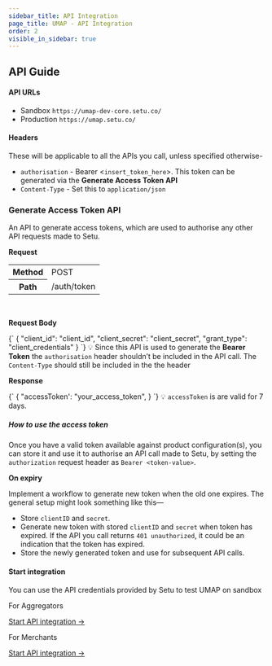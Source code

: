 ```yaml
---
sidebar_title: API Integration
page_title: UMAP - API Integration
order: 2
visible_in_sidebar: true
---
```


## API Guide

#### API URLs

-   Sandbox `https://umap-dev-core.setu.co/`
-   Production `https://umap.setu.co/`

#### Headers

These will be applicable to all the APIs you call, unless specified otherwise-

-   `authorisation` - Bearer <`insert_token_here`>. This token can be generated via the **Generate Access Token API**
-   `Content-Type` - Set this to `application/json`

### Generate Access Token API

An API to generate access tokens, which are used to authorise any other API requests made to Setu.

**Request**

<table>
    <tr>
        <th>Method</th>
        <td>POST</td>
    </tr>
    <tr>
        <th>Path</th>
        <td>/auth/token </td>
    </tr>
</table>

<br />

**Request Body**

<CodeBlockWithCopy language="json">
    {`
  { 
    "client_id": "client_id", 
    "client_secret": "client_secret", 
    "grant_type": "client_credentials" 
  }
  `}
</CodeBlockWithCopy>

<Callout type='tip'>
💡 Since this API is used to generate the <b>Bearer Token</b> the <code>authorisation</code> header shouldn’t be included in the API call. The <code>Content-Type</code> should still be included in the the header

</Callout>
<br />

**Response**

<CodeBlockWithCopy language="json">
    {`
  {
      "accessToken': "your_access_token",
  }
  `}
</CodeBlockWithCopy>

<Callout type="tip">
    💡 <code>accessToken</code> is are valid for 7 days.
</Callout>

##### How to use the access token

Once you have a valid token available against product configuration(s), you can store it and use it to authorise an API call made to Setu, by setting the `authorization` request header as `Bearer <token-value>`.

**On expiry**

Implement a workflow to generate new token when the old one expires. The general setup might look something like this—

-   Store `clientID` and `secret`.
-   Generate new token with stored `clientID` and `secret` when token has expired. If the API you call returns `401 unauthorized`, it could be an indication that the token has expired.
-   Store the newly generated token and use for subsequent API calls.

#### Start integration

You can use the API credentials provided by Setu to test UMAP on sandbox

<Row>
    <Portion desktopSpan="half">
        <Card padding="small" shape="rounded">
            <p>For Aggregators</p>
            <a
                href="https://documenter.getpostman.com/view/22511424/2s9Y5VU4MC"
                target="_blank"
            >
                Start API integration ->
            </a>
        </Card>
    </Portion>
    <Portion desktopSpan="half">
        <Card padding="small" shape="rounded">
            <p>For Merchants</p>
            <a href="/data/account-aggregator/api-integration" target="_blank">
                Start API integration ->
            </a>
        </Card>
    </Portion>
</Row>

<WasPageHelpful />
